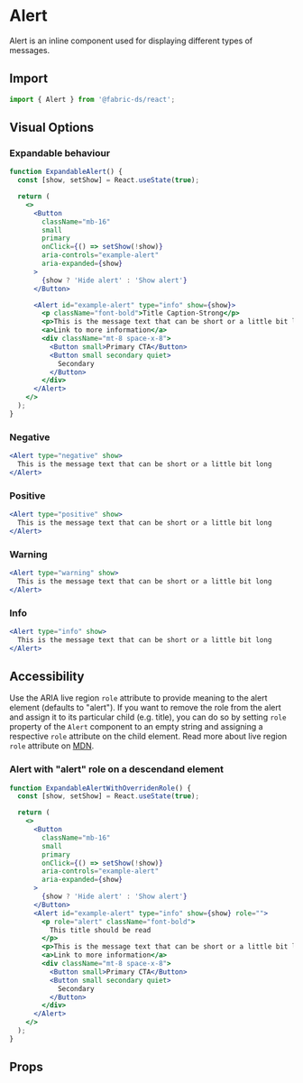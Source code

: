 
# Alert

Alert is an inline component used for displaying different types of messages.

## Import

```js
import { Alert } from '@fabric-ds/react';
```

## Visual Options

### Expandable behaviour

```jsx example
function ExpandableAlert() {
  const [show, setShow] = React.useState(true);

  return (
    <>
      <Button
        className="mb-16"
        small
        primary
        onClick={() => setShow(!show)}
        aria-controls="example-alert"
        aria-expanded={show}
      >
        {show ? 'Hide alert' : 'Show alert'}
      </Button>

      <Alert id="example-alert" type="info" show={show}>
        <p className="font-bold">Title Caption-Strong</p>
        <p>This is the message text that can be short or a little bit long</p>
        <a>Link to more information</a>
        <div className="mt-8 space-x-8">
          <Button small>Primary CTA</Button>
          <Button small secondary quiet>
            Secondary
          </Button>
        </div>
      </Alert>
    </>
  );
}
```

### Negative

```jsx example
<Alert type="negative" show>
  This is the message text that can be short or a little bit long
</Alert>
```

### Positive

```jsx example
<Alert type="positive" show>
  This is the message text that can be short or a little bit long
</Alert>
```

### Warning

```jsx example
<Alert type="warning" show>
  This is the message text that can be short or a little bit long
</Alert>
```

### Info

```jsx example
<Alert type="info" show>
  This is the message text that can be short or a little bit long
</Alert>
```

## Accessibility

Use the ARIA live region `role` attribute to provide meaning to the alert
element (defaults to "alert"). If you want to remove the role from the alert and
assign it to its particular child (e.g. title), you can do so by setting `role`
property of the `Alert` component to an empty string and assigning a respective
`role` attribute on the child element. Read more about live region `role`
attribute on
[MDN](https://developer.mozilla.org/en-US/docs/Web/Accessibility/ARIA/ARIA_Live_Regions#roles_with_implicit_live_region_attributes).

### Alert with "alert" role on a descendand element

```jsx example
function ExpandableAlertWithOverridenRole() {
  const [show, setShow] = React.useState(true);

  return (
    <>
      <Button
        className="mb-16"
        small
        primary
        onClick={() => setShow(!show)}
        aria-controls="example-alert"
        aria-expanded={show}
      >
        {show ? 'Hide alert' : 'Show alert'}
      </Button>
      <Alert id="example-alert" type="info" show={show} role="">
        <p role="alert" className="font-bold">
          This title should be read
        </p>
        <p>This is the message text that can be short or a little bit long</p>
        <a>Link to more information</a>
        <div className="mt-8 space-x-8">
          <Button small>Primary CTA</Button>
          <Button small secondary quiet>
            Secondary
          </Button>
        </div>
      </Alert>
    </>
  );
}
```

## Props

```props packages/alert/src/component.tsx

```
